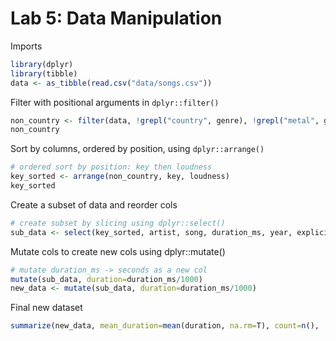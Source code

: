 # Lab 5: Data Manipulation

Imports

```r
library(dplyr)
library(tibble)
data <- as_tibble(read.csv("data/songs.csv"))
```

Filter with positional arguments in `dplyr::filter()`

```r
non_country <- filter(data, !grepl("country", genre), !grepl("metal", genre))
non_country
```

Sort by columns, ordered by position, using `dplyr::arrange()`

```r
# ordered sort by position: key then loudness
key_sorted <- arrange(non_country, key, loudness)
key_sorted
```

Create a subset of data and reorder cols

```r
# create subset by slicing using dplyr::select()
sub_data <- select(key_sorted, artist, song, duration_ms, year, explicit, popularity, key, loudness, tempo, genre)
```

Mutate cols to create new cols using dplyr::mutate()

```r
# mutate duration_ms -> seconds as a new col
mutate(sub_data, duration=duration_ms/1000)
new_data <- mutate(sub_data, duration=duration_ms/1000)
```

Final new dataset

```r
summarize(new_data, mean_duration=mean(duration, na.rm=T), count=n(), .by=year)
```
